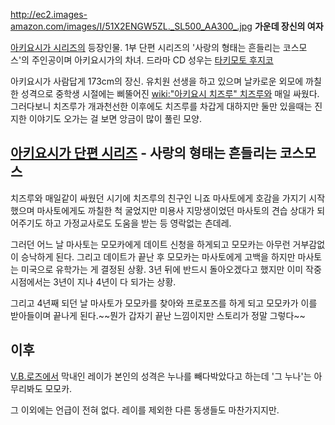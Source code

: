 http://ec2.images-amazon.com/images/I/51X2ENGW5ZL._SL500_AA300_.jpg
'''가운데 장신의 여자'''

[[아키요시가 시리즈]]의 등장인물. 1부 단편 시리즈의 '사랑의 형태는 흔들리는 코스모스'의 주인공이며 아키요시가의 차녀. 드라마 CD 성우는 [[타키모토 후지코]]

아키요시가 사람답게 173cm의 장신. 유치원 선생을 하고 있으며 날카로운 외모에 까칠한 성격으로 중학생 시절에는 삐뚤어진 [[wiki:"아키요시 치즈루" 치즈루]]와 매일 싸웠다. 그러다보니 치즈루가 개과천선한 이후에도 치즈루를 차갑게 대하지만 둘만 있을때는 진지한 이야기도 오가는 걸 보면 앙금이 많이 풀린 모양.

== [[아키요시가 단편 시리즈]] - 사랑의 형태는 흔들리는 코스모스 ==
치즈루와 매일같이 싸웠던 시기에 치즈루의 친구인 니죠 마사토에게 호감을 가지기 시작했으며 마사토에게도 까칠한 척 굴었지만 미용사 지망생이었던 마사토의 견습 상대가 되어주기도 하고 가정교사로도 도움을 받는 등 영락없는 츤데레.

그러던 어느 날 마사토는 모모카에게 데이트 신청을 하게되고 모모카는 아무런 거부감없이 승낙하게 된다. 그리고 데이트가 끝난 후 모모카는 마사토에게 고백을 하지만 마사토는 미국으로 유학가는 게 결정된 상황. 3년 뒤에 반드시 돌아오겠다고 했지만 이미 작중 시점에서는 3년이 지나 4년이 다 되가는 상황.

그리고 4년째 되던 날 마사토가 모모카를 찾아와 프로포즈를 하게 되고 모모카가 이를 받아들이며 끝나게 된다.~~뭔가 갑자기 끝난 느낌이지만 스토리가 정말 그렇다~~

== 이후 ==
[[V.B.로즈]]에서 막내인 레이가 본인의 성격은 누나를 빼다박았다고 하는데 '그 누나'는 아무리봐도 모모카.

그 이외에는 언급이 전혀 없다. 레이를 제외한 다른 동생들도 마찬가지지만.
